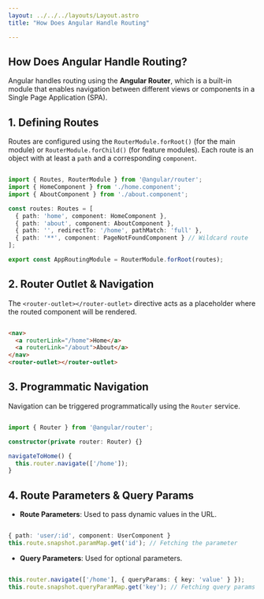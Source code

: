 ```yaml
---
layout: ../../../layouts/Layout.astro
title: "How Does Angular Handle Routing"

---
```




## How Does Angular Handle Routing?

Angular handles routing using the **Angular Router**, which is a built-in module that enables navigation between different views or components in a Single Page Application (SPA).

## 1. Defining Routes
Routes are configured using the `RouterModule.forRoot()` (for the main module) or `RouterModule.forChild()` (for feature modules). Each route is an object with at least a `path` and a corresponding `component`.

```typescript

import { Routes, RouterModule } from '@angular/router';  
import { HomeComponent } from './home.component';  
import { AboutComponent } from './about.component';  

const routes: Routes = [  
  { path: 'home', component: HomeComponent },  
  { path: 'about', component: AboutComponent },  
  { path: '', redirectTo: '/home', pathMatch: 'full' },  
  { path: '**', component: PageNotFoundComponent } // Wildcard route  
];  

export const AppRoutingModule = RouterModule.forRoot(routes);

```

## 2. Router Outlet & Navigation
The `<router-outlet></router-outlet>` directive acts as a placeholder where the routed component will be rendered.

```html

<nav>
  <a routerLink="/home">Home</a>
  <a routerLink="/about">About</a>
</nav>
<router-outlet></router-outlet>

```

## 3. Programmatic Navigation
Navigation can be triggered programmatically using the `Router` service.

```typescript

import { Router } from '@angular/router';

constructor(private router: Router) {}

navigateToHome() {
  this.router.navigate(['/home']);
}

```

## 4. Route Parameters & Query Params
- **Route Parameters**: Used to pass dynamic values in the URL.

```typescript

{ path: 'user/:id', component: UserComponent }
this.route.snapshot.paramMap.get('id'); // Fetching the parameter

```

- **Query Parameters**: Used for optional parameters.

```typescript

this.router.navigate(['/home'], { queryParams: { key: 'value' } });
this.route.snapshot.queryParamMap.get('key'); // Fetching query params

```


